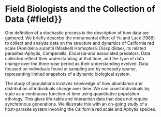 # Field Biologists and the Collection of Data {#field}}

One definition of a stochastic process is the description of how data
are gathered. We briefly describe the monumental effort of Yu and Luck
(1988) to collect and analyze data on the structure and dynamics of
California red scale (Aonidiella aurantii (Maskell) Homoptera:
Diaspididae), its related parasites-Aphytis, Comperiella, Encarsia-and
associated predators. Data collected reflect their understanding at
that time, and the type of data change over the three-year period as
their understanding evolved. Data focused on individuals found at
sampling are by necessity sparse, representing limited snapshots of a
dynamic biological system.

The study of populations involves knowledge of how abundance and
distribution of individuals change over time. We can count individuals
by state as a continuous function of time using quantitative
population ethology. This gives life-table and interaction data that
does not require synchronous generations. We illustrate this with an
on-going study of a host-parasite system involving the California red
scale and Aphytis species.

